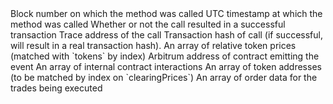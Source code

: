 <ParamField path="call_block_number">
Block number on which the method was called
</ParamField>
<ParamField path="call_block_time">
UTC timestamp at which the method was called
</ParamField>
<ParamField path="call_success">
Whether or not the call resulted in a successful transaction
</ParamField>
<ParamField path="call_trace_address">
Trace address of the call
</ParamField>
<ParamField path="call_tx_hash">
Transaction hash of call (if successful, will result in a real transaction hash).
</ParamField>
<ParamField path="clearingPrices">
An array of relative token prices (matched with &#x60;tokens&#x60; by index)
</ParamField>
<ParamField path="contract_address">
Arbitrum address of contract emitting the event
</ParamField>
<ParamField path="interactions">
An array of internal contract interactions
</ParamField>
<ParamField path="tokens">
An array of token addresses (to be matched by index on &#x60;clearingPrices&#x60;)
</ParamField>
<ParamField path="trades">
An array of order data for the trades being executed
</ParamField>
